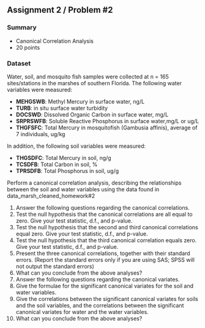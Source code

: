 ## Assignment 2 / Problem #2
### Summary
* Canonical Correlation Analysis
* 20 points

### Dataset
Water, soil, and mosquito fish samples were collected at n = 165 sites/stations in the marshes of southern Florida. The following water variables were measured: 

* **MEHGSWB**:  Methyl Mercury in surface water, ng/L 
* **TURB**:  in situ surface water turbidity
* **DOCSWD**:	Dissolved Organic Carbon in surface water, mg/L
* **SRPRSWFB**:	Soluble Reactive Phosphorus in surface water,mg/L or ug/L 
* **THGFSFC**:	Total Mercury in mosquitofish (Gambusia affinis), average of 7 individuals, ug/kg

In addition, the following soil variables were measured: 

* **THGSDFC**:	Total Mercury in soil, ng/g 
* **TCSDFB**:	Total Carbon in soil, % 
* **TPRSDFB**:	Total Phosphorus in soil, ug/g

Perform a canonical correlation analysis, describing the relationships between the soil and water variables using the data  found in data\_marsh\_cleaned\_homework#2 

1. Answer the following questions regarding the canonical correlations. 
  1. Test the null hypothesis that the canonical correlations are all equal to zero. Give your test statistic, d.f., and p-value. 
  1. Test the null hypothesis that the second and third canonical correlations equal zero. Give your test statistic, d.f., and p-value. 
  1. Test the null hypothesis that the third canonical correlation equals zero. Give your test statistic, d.f., and p-value. 
  1. Present the three canonical correlations, together with their standard errors. (Report the standard errors only if you are using SAS; SPSS will not output the standard errors)
  1. What can you conclude from the above analyses? 
2. Answer the following questions regarding the canonical variates. 
  1. Give the formulae for the significant canonical variates for the soil and water variables. 
  1. Give the correlations between the significant canonical variates for soils and the soil variables, and the correlations between the significant canonical variates for water and the water variables. 
  1. What can you conclude from the above analyses? 


```r
```